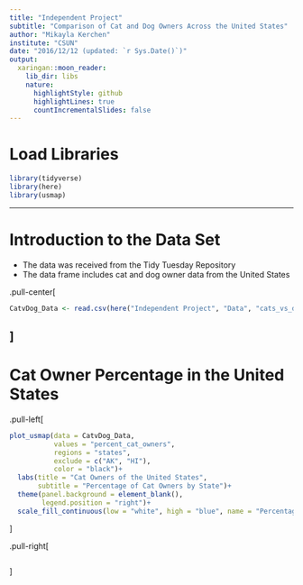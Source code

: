```yaml
---
title: "Independent Project"
subtitle: "Comparison of Cat and Dog Owners Across the United States"
author: "Mikayla Kerchen"
institute: "CSUN"
date: "2016/12/12 (updated: `r Sys.Date()`)"
output:
  xaringan::moon_reader:
    lib_dir: libs
    nature:
      highlightStyle: github
      highlightLines: true
      countIncrementalSlides: false
---
```


# Load Libraries

```r
library(tidyverse)
library(here)
library(usmap)
```

---

# Introduction to the Data Set

- The data was received from the Tidy Tuesday Repository
- The data frame includes cat and dog owner data from the United States

.pull-center[
```r
CatvDog_Data <- read.csv(here("Independent Project", "Data", "cats_vs_dogs.csv"))
```
]
---

# Cat Owner Percentage in the United States

.pull-left[
```r
plot_usmap(data = CatvDog_Data,           
           values = "percent_cat_owners",  
           regions = "states",
           exclude = c("AK", "HI"),       
           color = "black")+
  labs(title = "Cat Owners of the United States",         
       subtitle = "Percentage of Cat Owners by State")+
  theme(panel.background = element_blank(),             
        legend.position = "right")+
  scale_fill_continuous(low = "white", high = "blue", name = "Percentage of Cat Owners")
```
]

.pull-right[
```r
```
]
